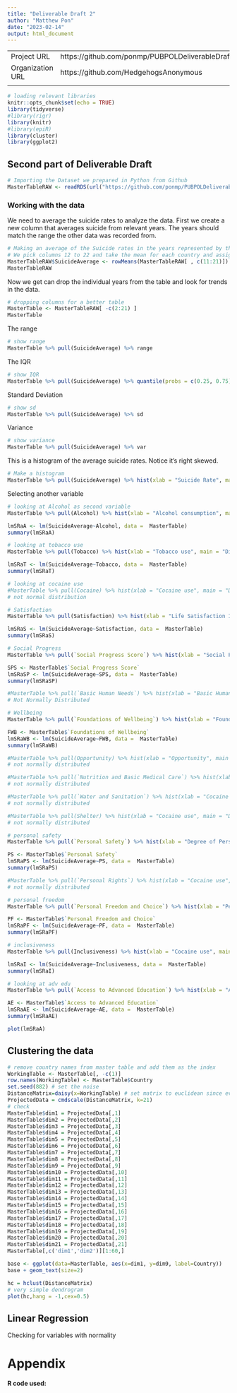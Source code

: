 ```yaml
---
title: "Deliverable Draft 2"
author: "Matthew Pon"
date: "2023-02-14"
output: html_document
---
```

|                        |                  |
| ---------------------- | ---------------- |
| Project URL            | https://github.com/ponmp/PUBPOLDeliverableDraft |
| Organization URL       | https://github.com/HedgehogsAnonymous           |
|                        |                  |

```r
# loading relevant libraries
knitr::opts_chunk$set(echo = TRUE)
library(tidyverse)
#library(rigr)
library(knitr)
#library(epiR)
library(cluster)
library(ggplot2)
```

## Second part of Deliverable Draft

```r
# Importing the Dataset we prepared in Python from Github
MasterTableRAW <- readRDS(url("https://github.com/ponmp/PUBPOLDeliverableDraft/raw/main/MasterTable.RDS","rb"))
```

### Working with the data

We need to average the suicide rates to analyze the data.
First we create a new column that averages suicide from relevant years. The years should match the range the other data was recorded from.
```r
# Making an average of the Suicide rates in the years represented by the other data as a new column
# We pick columns 12 to 22 and take the mean for each country and assign the mean to a new column called SuicideAverage
MasterTableRAW$SuicideAverage <- rowMeans(MasterTableRAW[ , c(11:21)])
MasterTableRAW
```
Now we get can drop the individual years from the table and look for trends in the data.
```r
# dropping columns for a better table
MasterTable <- MasterTableRAW[ -c(2:21) ]
MasterTable
```
The range
```r
# show range
MasterTable %>% pull(SuicideAverage) %>% range
```
The IQR
```r
# show IQR
MasterTable %>% pull(SuicideAverage) %>% quantile(probs = c(0.25, 0.75))
```
Standard Deviation
```r
# show sd
MasterTable %>% pull(SuicideAverage) %>% sd 
```
Variance
```r
# show variance
MasterTable %>% pull(SuicideAverage) %>% var
```

This is a histogram of the average suicide rates. Notice it's right skewed.
```r
# Make a histogram
MasterTable %>% pull(SuicideAverage) %>% hist(xlab = "Suicide Rate", main = "Distribution of Suicide Rates")
```

Selecting another variable

```r
# looking at Alcohol as second variable
MasterTable %>% pull(Alcohol) %>% hist(xlab = "Alcohol consumption", main = "Dist of Alcohol use")
```
```r
lmSRaA <- lm(SuicideAverage~Alcohol, data =  MasterTable)
summary(lmSRaA)
```


```r
# looking at tobacco use
MasterTable %>% pull(Tobacco) %>% hist(xlab = "Tobacco use", main = "Dist of Tobacco use")
```
```r
lmSRaT <- lm(SuicideAverage~Tobacco, data =  MasterTable)
summary(lmSRaT)
```

```r
# looking at cocaine use
#MasterTable %>% pull(Cocaine) %>% hist(xlab = "Cocaine use", main = "Dist of Cocaine use")
# not normal distribution
```
```r
# Satisfaction
MasterTable %>% pull(Satisfaction) %>% hist(xlab = "Life Satisfaction Index", main = "Dist of LSI")
```
```r
lmSRaS <- lm(SuicideAverage~Satisfaction, data =  MasterTable)
summary(lmSRaS)
```

```r
# Social Progress
MasterTable %>% pull(`Social Progress Score`) %>% hist(xlab = "Social Progress Score", main = "Dist of Social Progress Score")
```
```r
SPS <- MasterTable$`Social Progress Score`
lmSRaSP <- lm(SuicideAverage~SPS, data =  MasterTable)
summary(lmSRaSP)
```

```r
#MasterTable %>% pull(`Basic Human Needs`) %>% hist(xlab = "Basic Human Needs", main = "Dist of BHN")
# Not Normally Distributed
```

```r
# Wellbeing
MasterTable %>% pull(`Foundations of Wellbeing`) %>% hist(xlab = "Foundations of Wellbeing", main = "Dist of FWB")
```
```r
FWB <- MasterTable$`Foundations of Wellbeing`
lmSRaWB <- lm(SuicideAverage~FWB, data =  MasterTable)
summary(lmSRaWB)
```

```r
#MasterTable %>% pull(Opportunity) %>% hist(xlab = "Opportunity", main = "Dist of Opportunity")
# not normally distributed
```

```r
#MasterTable %>% pull(`Nutrition and Basic Medical Care`) %>% hist(xlab = "Nutrition and Medical", main = "Dist of Nutrition and Medical Care")
# not normally distributed
```

```r
#MasterTable %>% pull(`Water and Sanitation`) %>% hist(xlab = "Cocaine use", main = "Dist Water and Sanitation")
# not normally distributed
```

```r
#MasterTable %>% pull(Shelter) %>% hist(xlab = "Cocaine use", main = "Dist of Shelter")
# not normally distributed
```

```r
# personal safety
MasterTable %>% pull(`Personal Safety`) %>% hist(xlab = "Degree of Personal Safety", main = "Distribution of Personal Safety")
```
```r
PS <- MasterTable$`Personal Safety`
lmSRaPS <- lm(SuicideAverage~PS, data =  MasterTable)
summary(lmSRaPS)
```

```r
#MasterTable %>% pull(`Personal Rights`) %>% hist(xlab = "Cocaine use", main = "Dist of Per Rights")
# not normally distributed
```

```r
# personal freedom
MasterTable %>% pull(`Personal Freedom and Choice`) %>% hist(xlab = "Personal Freedom", main = "Dist of Personal Freedom")
```
```r
PF <- MasterTable$`Personal Freedom and Choice`
lmSRaPF <- lm(SuicideAverage~PF, data =  MasterTable)
summary(lmSRaPF)
```

```r
# inclusiveness
MasterTable %>% pull(Inclusiveness) %>% hist(xlab = "Cocaine use", main = "Dist of Inclusiveness")
```
```r
lmSRaI <- lm(SuicideAverage~Inclusiveness, data =  MasterTable)
summary(lmSRaI)
```

```r
# looking at adv edu
MasterTable %>% pull(`Access to Advanced Education`) %>% hist(xlab = "Access to Advanced Education", main = "Dist of Adv. Edu.")
```
```r
AE <- MasterTable$`Access to Advanced Education`
lmSRaAE <- lm(SuicideAverage~AE, data =  MasterTable)
summary(lmSRaAE)
```
```r
plot(lmSRaA)
```


## Clustering the data

```r
# remove country names from master table and add them as the index
WorkingTable <- MasterTable[, -c(1)]
row.names(WorkingTable) <- MasterTable$Country
set.seed(882) # set the noise
DistanceMatrix=daisy(x=WorkingTable) # set matrix to euclidean since everything is numeric
ProjectedData = cmdscale(DistanceMatrix, k=21)
# check 
MasterTable$dim1 = ProjectedData[,1]
MasterTable$dim2 = ProjectedData[,2]
MasterTable$dim3 = ProjectedData[,3]
MasterTable$dim4 = ProjectedData[,4]
MasterTable$dim5 = ProjectedData[,5]
MasterTable$dim6 = ProjectedData[,6]
MasterTable$dim7 = ProjectedData[,7]
MasterTable$dim8 = ProjectedData[,8]
MasterTable$dim9 = ProjectedData[,9]
MasterTable$dim10 = ProjectedData[,10]
MasterTable$dim11 = ProjectedData[,11]
MasterTable$dim12 = ProjectedData[,12]
MasterTable$dim13 = ProjectedData[,13]
MasterTable$dim14 = ProjectedData[,14]
MasterTable$dim15 = ProjectedData[,15]
MasterTable$dim16 = ProjectedData[,16]
MasterTable$dim17 = ProjectedData[,17]
MasterTable$dim18 = ProjectedData[,18]
MasterTable$dim19 = ProjectedData[,19]
MasterTable$dim20 = ProjectedData[,20]
MasterTable$dim21 = ProjectedData[,21]
MasterTable[,c('dim1','dim2')][1:60,]
```
```r
base <- ggplot(data=MasterTable, aes(x=dim1, y=dim9, label=Country)) 
base + geom_text(size=2)
```

```r
hc = hclust(DistanceMatrix)
# very simple dendrogram
plot(hc,hang = -1,cex=0.5)
```
 
 
 
## Linear Regression
 
Checking for variables with normality


# Appendix

**R code used:**
```r
```